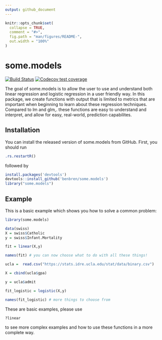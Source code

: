 ```yaml
---
output: github_document
---
```


<!-- README.md is generated from README.Rmd. Please edit that file -->

```r
knitr::opts_chunk$set(
  collapse = TRUE,
  comment = "#>",
  fig.path = "man/figures/README-",
  out.width = "100%"
)
```

# some.models

<!-- badges: start --> [![Build Status](https://travis-ci.org/<github username>/<repo name>.svg?branch=master)](https://travis-ci.org/<github username>/<repo name>)
[![Codecov test coverage](https://codecov.io/gh/benbren/some.models/branch/master/graph/badge.svg)](https://codecov.io/gh/benbren/some.models?branch=master)
<!-- badges: end -->

The goal of some.models is to allow the user to use and understand both linear regression and logistic regression in a user friendly way. In this package, we create functions with output that is limited to metrics that are important when beginning to learn about these regression techniques. Compared to lm and glm,. these functions are easy to understand and interpret, and allow for easy, real-world, prediction capabilites. 

## Installation

You can install the released version of some.models from GitHub. First, you should run 
``` r 
.rs.restartR()

```

followed by 

``` r
install.packages('devtools')
devtools::install_github('benbren/some.models')
library("some.models")
```
## Example

This is a basic example which shows you how to solve a common problem:

```r
library(some.models)

data(swiss)
X = swiss$Catholic
y = swiss$Infant.Mortality

fit = linear(X,y)

names(fit) # you can now choose what to do with all these things! 

ucla =  read.csv("https://stats.idre.ucla.edu/stat/data/binary.csv")

X = cbind(ucla$gpa)

y = ucla$admit

fit_logistic = logistic(X,y)

names(fit_logistic) # more things to choose from


```

These are basic examples, please use 

```r
?linear
```

to see more complex examples and how to use these functions in a more complete way. 
